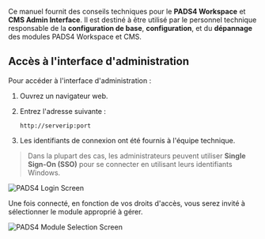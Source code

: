 Ce manuel fournit des conseils techniques pour le **PADS4 Workspace** et **CMS Admin Interface**. Il est destiné à être utilisé par le personnel technique responsable de la **configuration de base**, **configuration**, et du **dépannage** des modules PADS4 Workspace et CMS.

## Accès à l'interface d'administration

Pour accéder à l'interface d'administration :

1. Ouvrez un navigateur web.

2. Entrez l'adresse suivante :

   ```
   http://serverip:port
   ```

3. Les identifiants de connexion ont été fournis à l'équipe technique.

> Dans la plupart des cas, les administrateurs peuvent utiliser **Single Sign-On (SSO)** pour se connecter en utilisant leurs identifiants Windows.

![PADS4 Login Screen](/mnt/data/image.png)

Une fois connecté, en fonction de vos droits d'accès, vous serez invité à sélectionner le module approprié à gérer.

![PADS4 Module Selection Screen](/mnt/data/image.png)
